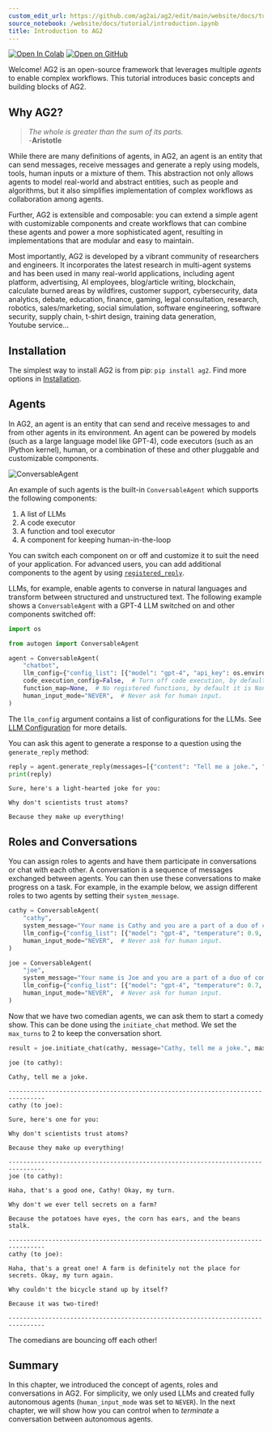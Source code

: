 ```yaml
---
custom_edit_url: https://github.com/ag2ai/ag2/edit/main/website/docs/tutorial/introduction.ipynb
source_notebook: /website/docs/tutorial/introduction.ipynb
title: Introduction to AG2
---
```


<a href="https://colab.research.google.com/github/ag2ai/ag2/blob/main/website/docs/tutorial/introduction.ipynb" class="colab-badge" target="_blank"><img noZoom src="https://colab.research.google.com/assets/colab-badge.svg" alt="Open In Colab" /></a>
<a href="https://github.com/ag2ai/ag2/blob/main/website/docs/tutorial/introduction.ipynb" class="github-badge" target="_blank"><img noZoom src="https://img.shields.io/badge/Open%20on%20GitHub-grey?logo=github" alt="Open on GitHub" /></a>




Welcome! AG2 is an open-source framework that leverages multiple
*agents* to enable complex workflows. This tutorial introduces basic
concepts and building blocks of AG2.

## Why AG2?

> *The whole is greater than the sum of its parts.*<br/> -**Aristotle**

While there are many definitions of agents, in AG2, an agent is an
entity that can send messages, receive messages and generate a reply
using models, tools, human inputs or a mixture of them. This abstraction
not only allows agents to model real-world and abstract entities, such
as people and algorithms, but it also simplifies implementation of
complex workflows as collaboration among agents.

Further, AG2 is extensible and composable: you can extend a simple agent
with customizable components and create workflows that can combine these
agents and power a more sophisticated agent, resulting in
implementations that are modular and easy to maintain.

Most importantly, AG2 is developed by a vibrant community of researchers
and engineers. It incorporates the latest research in multi-agent
systems and has been used in many real-world applications, including
agent platform, advertising, AI employees, blog/article writing,
blockchain, calculate burned areas by wildfires, customer support,
cybersecurity, data analytics, debate, education, finance, gaming, legal
consultation, research, robotics, sales/marketing, social simulation,
software engineering, software security, supply chain, t-shirt
design, training data generation, Youtube service…

## Installation

The simplest way to install AG2 is from pip: `pip install ag2`. Find
more options in [Installation](../../docs/installation/Installation).

## Agents

In AG2, an agent is an entity that can send and receive messages to and
from other agents in its environment. An agent can be powered by models
(such as a large language model like GPT-4), code executors (such as an
IPython kernel), human, or a combination of these and other pluggable
and customizable components.

![ConversableAgent](/docs/tutorial/assets/conversable-agent.jpg)

An example of such agents is the built-in `ConversableAgent` which
supports the following components:

1.  A list of LLMs
2.  A code executor
3.  A function and tool executor
4.  A component for keeping human-in-the-loop

You can switch each component on or off and customize it to suit the
need of your application. For advanced users, you can add additional
components to the agent by using
[`registered_reply`](../../docs/reference/agentchat/conversable_agent#register-reply).

LLMs, for example, enable agents to converse in natural languages and
transform between structured and unstructured text. The following
example shows a `ConversableAgent` with a GPT-4 LLM switched on and
other components switched off:

```python
import os

from autogen import ConversableAgent

agent = ConversableAgent(
    "chatbot",
    llm_config={"config_list": [{"model": "gpt-4", "api_key": os.environ.get("OPENAI_API_KEY")}]},
    code_execution_config=False,  # Turn off code execution, by default it is off.
    function_map=None,  # No registered functions, by default it is None.
    human_input_mode="NEVER",  # Never ask for human input.
)
```

The `llm_config` argument contains a list of configurations for the
LLMs. See [LLM Configuration](../../docs/topics/llm_configuration) for
more details.

You can ask this agent to generate a response to a question using the
`generate_reply` method:

```python
reply = agent.generate_reply(messages=[{"content": "Tell me a joke.", "role": "user"}])
print(reply)
```

``` text
Sure, here's a light-hearted joke for you:

Why don't scientists trust atoms?

Because they make up everything!
```

## Roles and Conversations

You can assign roles to agents and have them participate in
conversations or chat with each other. A conversation is a sequence of
messages exchanged between agents. You can then use these conversations
to make progress on a task. For example, in the example below, we assign
different roles to two agents by setting their `system_message`.

```python
cathy = ConversableAgent(
    "cathy",
    system_message="Your name is Cathy and you are a part of a duo of comedians.",
    llm_config={"config_list": [{"model": "gpt-4", "temperature": 0.9, "api_key": os.environ.get("OPENAI_API_KEY")}]},
    human_input_mode="NEVER",  # Never ask for human input.
)

joe = ConversableAgent(
    "joe",
    system_message="Your name is Joe and you are a part of a duo of comedians.",
    llm_config={"config_list": [{"model": "gpt-4", "temperature": 0.7, "api_key": os.environ.get("OPENAI_API_KEY")}]},
    human_input_mode="NEVER",  # Never ask for human input.
)
```

Now that we have two comedian agents, we can ask them to start a comedy
show. This can be done using the `initiate_chat` method. We set the
`max_turns` to 2 to keep the conversation short.

```python
result = joe.initiate_chat(cathy, message="Cathy, tell me a joke.", max_turns=2)
```

``` text
joe (to cathy):

Cathy, tell me a joke.

--------------------------------------------------------------------------------
cathy (to joe):

Sure, here's one for you:

Why don't scientists trust atoms?

Because they make up everything!

--------------------------------------------------------------------------------
joe (to cathy):

Haha, that's a good one, Cathy! Okay, my turn. 

Why don't we ever tell secrets on a farm?

Because the potatoes have eyes, the corn has ears, and the beans stalk.

--------------------------------------------------------------------------------
cathy (to joe):

Haha, that's a great one! A farm is definitely not the place for secrets. Okay, my turn again. 

Why couldn't the bicycle stand up by itself?

Because it was two-tired!

--------------------------------------------------------------------------------
```

The comedians are bouncing off each other!

## Summary

In this chapter, we introduced the concept of agents, roles and
conversations in AG2. For simplicity, we only used LLMs and created
fully autonomous agents (`human_input_mode` was set to `NEVER`). In the
next chapter, we will show how you can control when to *terminate* a
conversation between autonomous agents.
